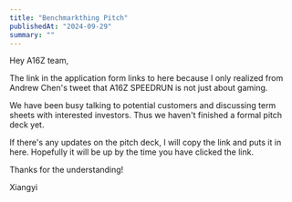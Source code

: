 ```yaml
---
title: "Benchmarkthing Pitch"
publishedAt: "2024-09-29"
summary: ""
---
```


Hey A16Z team,

The link in the application form links to here because I only realized from Andrew Chen's tweet that A16Z SPEEDRUN is not just about gaming.

We have been busy talking to potential customers and discussing term sheets with interested investors. Thus we haven't finished a formal pitch deck yet.

If there's any updates on the pitch deck, I will copy the link and puts it in here. Hopefully it will be up by the time you have clicked the link.

Thanks for the understanding!

Xiangyi
